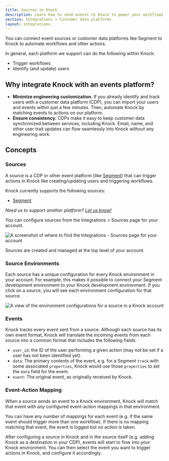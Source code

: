 ```yaml
---
title: Sources in Knock
description: Learn how to send events to Knock to power your workflows
section: Integrations > Customer data platforms
layout: integrations
---
```

You can connect event sources or customer data platforms like Segment to Knock to automate workflows and other actions.

In general, each platform we support can do the following within Knock:

- Trigger workflows
- Identify (and update) users

## Why integrate Knock with an events platform?

- **Minimize engineering customization.** If you already identify and track users with a customer data platform (CDP), you can import your users and events within just a few minutes. Then, automate Knock by matching events to actions on our platform.
- **Ensure consistency.** CDPs make it easy to keep customer data synchronized between services, including Knock. Email, name, and other user trait updates can flow seamlessly into Knock without any engineering work.

## Concepts

### Sources

A source is a CDP or other event platform (like [Segment](/integrations/sources/segment)) that can trigger actions in Knock like creating/updating users and triggering workflows.

Knock currently supports the following sources:

- [Segment](/integrations/sources/segment)

_Need us to support another platform? [Let us know!](mailto:support@knock.app?subject=Integration%20Source%20Request)_

You can configure sources from the Integrations > Sources page for your account.

![A screenshot of where to find the Integrations - Sources page for your account](/images/sources/overview.png)

Sources are created and managed at the top level of your account.

### Source Environments

Each source has a unique configuration for every Knock environment in your account.
For example, this makes it possible to connect your Segment development environment to your Knock development environment. 
If you click on a source, you will see each environment configuration for that source.

![A view of the environment configurations for a source in a Knock account](/images/sources/environment-configs.png)

### Events

Knock tracks every event sent from a source. Although each source has its own event format,
Knock will translate the incoming events from each source into a common format that includes the following fields:

- `user_id`: the ID of the user performing a given action (may not be set if a user has not been identified yet).
- `data`: The primary contents of the event, e.g. for a Segment `track` with some associated `properties`, Knock would use those `properties` to set the `data` field for the event.
- `event`: The original event, as originally received by Knock.

### Event-Action Mapping

When a source sends an event to a Knock environment, Knock will match that event with any configured event-action mappings in that environment.

You can have any number of mappings for each event (e.g. if the same event should trigger more than one workflow).
If there is no mapping matching that event, the event is logged but no action is taken.

After configuring a source in Knock and in the source itself (e.g. adding Knock as a destination in your CDP), events will start to flow into your Knock environment.
You can then select the event you want to trigger actions in Knock, and configure it accordingly.

<!-- 
TODO Uncomment this after we ship event & action logs.
### Event Logs

Event logs show the contents of each event sent into Knock. Knock retains event Logs according to our data retention policy.

### Action Logs

Action logs describe what (if any) action was taken after an event was received. Action Logs are a helpful starting point when troubleshooting workflows or auditing what actions Knock has taken for any given event. Knock retains action logs according to our data retention policy.
-->
